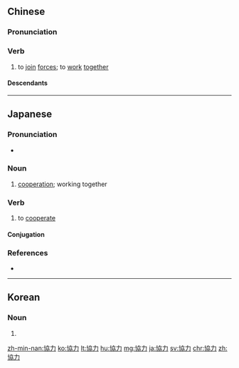 {{also|协力}}
==Chinese==
{{zh-forms|s=协力}}

===Pronunciation===
{{zh-pron
|m=xiélì
|h=pfs=hia̍p-li̍t
|mn=qz:hia̍p-lia̍k/tw,xm,zz:hia̍p-le̍k
|cat=v
}}

===Verb===
{{zh-verb}}

# to [[join]] [[force]]s; to [[work]] [[together]]

====Descendants====
{{CJKV||きょうりょく|협력|hiệp lực}}

----

==Japanese==
{{ja-kanjitab|きょう|りょく|yomi=o}}

===Pronunciation===
* {{ja-pron|きょうりょく|acc=0|y=o|acc_ref=NHK}}

===Noun===
{{ja-noun|きょうりょく}}

# [[cooperation]]; working together

===Verb===
{{ja-verb-suru|tr=intrans|きょうりょく}}

# to [[cooperate]]
#: {{ja-usex|ご'''協力'''してください。|ご-'''きょうりょく''' して ください。|We appreciate your cooperation.}}

====Conjugation====
{{ja-suru|きょうりょく}}

===References===
<references />
* {{R:Shogakukan}}

----

==Korean==
{{ko-hanjatab}}

===Noun===
{{ko-noun|hj|hangeul=협력}}

# {{hanja form of|협력|collaboration, cooperation}}

[[zh-min-nan:協力]]
[[ko:協力]]
[[lt:協力]]
[[hu:協力]]
[[mg:協力]]
[[ja:協力]]
[[sv:協力]]
[[chr:協力]]
[[zh:協力]]